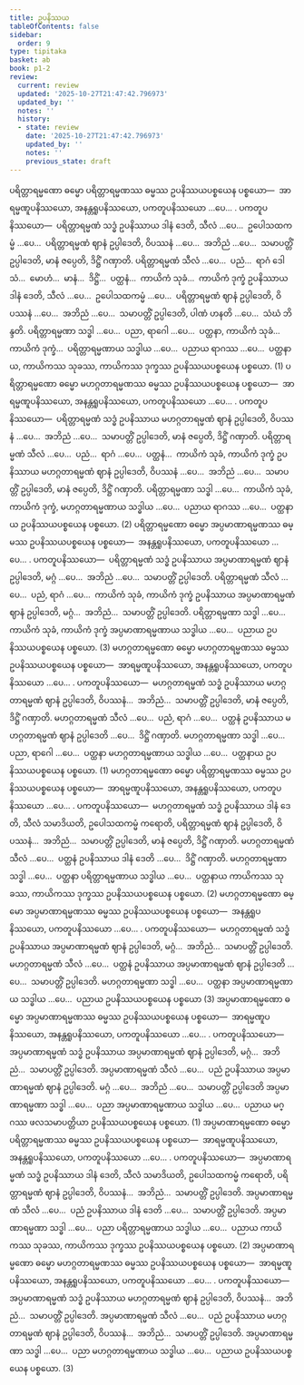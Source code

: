 ```yaml
---
title: ဥပနိဿယ
tableOfContents: false
sidebar:
  order: 9
type: tipitaka
basket: ab
book: p1-2
review:
  current: review
  updated: '2025-10-27T21:47:42.796973'
  updated_by: ''
  notes: ''
  history:
  - state: review
    date: '2025-10-27T21:47:42.796973'
    updated_by: ''
    notes: ''
    previous_state: draft
---
```



<ReviewStatus review={frontmatter.review} showDetails={true} />

<HypothesisAnnotation frontmatter={frontmatter} />

<DynamicBreadcrumb />

<Division number="25" book="p1-2" e="ch" v="37" p="353">

<Paragraph number="2216" book="p1-2">
ပရိတ္တာရမ္မဏော ဓမ္မော ပရိတ္တာရမ္မဏဿ ဓမ္မဿ ဥပနိဿယပစ္စယေန ပစ္စယော—  အာရမ္မဏူပနိဿယော, အနန္တရူပနိဿယော, ပကတူပနိဿယော …ပေ… . <Emphasis>ပကတူပနိဿယော</Emphasis>—  ပရိတ္တာရမ္မဏံ သဒ္ဓံ ဥပနိဿာယ ဒါနံ ဒေတိ, သီလံ …ပေ…  ဥပေါသထကမ္မံ …ပေ…  ပရိတ္တာရမ္မဏံ ဈာနံ ဥပ္ပါဒေတိ, ဝိပဿနံ …ပေ…  အဘိညံ …ပေ…  သမာပတ္တိံ ဥပ္ပါဒေတိ, မာနံ ဇပ္ပေတိ, ဒိဋ္ဌိံ ဂဏှာတိ. ပရိတ္တာရမ္မဏံ သီလံ …ပေ…  ပညံ…  ရာဂံ ဒေါသံ…  မောဟံ…  မာနံ…  ဒိဋ္ဌိံ…  ပတ္ထနံ…  ကာယိကံ သုခံ…  ကာယိကံ ဒုက္ခံ ဥပနိဿာယ ဒါနံ ဒေတိ, သီလံ …ပေ…  ဥပေါသထကမ္မံ …ပေ…  ပရိတ္တာရမ္မဏံ ဈာနံ ဥပ္ပါဒေတိ, ဝိပဿနံ …ပေ…  အဘိညံ …ပေ…  သမာပတ္တိံ ဥပ္ပါဒေတိ, ပါဏံ ဟနတိ …ပေ…  သံဃံ ဘိန္ဒတိ. ပရိတ္တာရမ္မဏာ သဒ္ဓါ …ပေ…  ပညာ, ရာဂေါ …ပေ…  ပတ္ထနာ, ကာယိကံ သုခံ…  ကာယိကံ ဒုက္ခံ…  ပရိတ္တာရမ္မဏာယ သဒ္ဓါယ …ပေ…  ပညာယ ရာဂဿ …ပေ…  ပတ္ထနာယ, ကာယိကဿ သုခဿ, ကာယိကဿ ဒုက္ခဿ ဥပနိဿယပစ္စယေန ပစ္စယော. (1)
</Paragraph>

<Paragraph number="2217" book="p1-2">
ပရိတ္တာရမ္မဏော ဓမ္မော မဟဂ္ဂတာရမ္မဏဿ ဓမ္မဿ ဥပနိဿယပစ္စယေန ပစ္စယော—  အာရမ္မဏူပနိဿယော, အနန္တရူပနိဿယော, ပကတူပနိဿယော …ပေ… . <Emphasis>ပကတူပနိဿယော</Emphasis>—  ပရိတ္တာရမ္မဏံ သဒ္ဓံ ဥပနိဿာယ မဟဂ္ဂတာရမ္မဏံ ဈာနံ ဥပ္ပါဒေတိ, ဝိပဿနံ …ပေ…  အဘိညံ …ပေ…  သမာပတ္တိံ ဥပ္ပါဒေတိ, မာနံ ဇပ္ပေတိ, ဒိဋ္ဌိံ ဂဏှာတိ. ပရိတ္တာရမ္မဏံ သီလံ …ပေ…  ပညံ…  ရာဂံ …ပေ…  ပတ္ထနံ…  ကာယိကံ သုခံ, ကာယိကံ ဒုက္ခံ ဥပနိဿာယ မဟဂ္ဂတာရမ္မဏံ ဈာနံ ဥပ္ပါဒေတိ, ဝိပဿနံ …ပေ…  အဘိညံ …ပေ…  သမာပတ္တိံ ဥပ္ပါဒေတိ, မာနံ ဇပ္ပေတိ, ဒိဋ္ဌိံ ဂဏှာတိ. ပရိတ္တာရမ္မဏာ သဒ္ဓါ …ပေ…  ကာယိကံ သုခံ, ကာယိကံ ဒုက္ခံ, မဟဂ္ဂတာရမ္မဏာယ သဒ္ဓါယ …ပေ…  ပညာယ ရာဂဿ …ပေ…  ပတ္ထနာယ ဥပနိဿယပစ္စယေန ပစ္စယော. (2)
</Paragraph>

<Paragraph number="2218" book="p1-2">
ပရိတ္တာရမ္မဏော ဓမ္မော အပ္ပမာဏာရမ္မဏဿ ဓမ္မဿ ဥပနိဿယပစ္စယေန ပစ္စယော—  အနန္တရူပနိဿယော, ပကတူပနိဿယော …ပေ… . <Emphasis>ပကတူပနိဿယော</Emphasis>—  ပရိတ္တာရမ္မဏံ သဒ္ဓံ ဥပနိဿာယ အပ္ပမာဏာရမ္မဏံ ဈာနံ ဥပ္ပါဒေတိ, မဂ္ဂံ …ပေ…  အဘိညံ …ပေ…  သမာပတ္တိံ ဥပ္ပါဒေတိ. ပရိတ္တာရမ္မဏံ သီလံ …ပေ…  ပညံ, ရာဂံ …ပေ…  ကာယိကံ သုခံ, ကာယိကံ ဒုက္ခံ ဥပနိဿာယ အပ္ပမာဏာရမ္မဏံ ဈာနံ ဥပ္ပါဒေတိ, မဂ္ဂံ…  အဘိညံ…  သမာပတ္တိံ ဥပ္ပါဒေတိ. ပရိတ္တာရမ္မဏာ သဒ္ဓါ …ပေ…  ကာယိကံ သုခံ, ကာယိကံ ဒုက္ခံ အပ္ပမာဏာရမ္မဏာယ သဒ္ဓါယ …ပေ…  ပညာယ ဥပနိဿယပစ္စယေန ပစ္စယော. (3)
</Paragraph>

</Division>
<Division number="26" book="p1-2" e="ch" v="37" p="354">

<Paragraph number="2219" book="p1-2">
မဟဂ္ဂတာရမ္မဏော ဓမ္မော မဟဂ္ဂတာရမ္မဏဿ ဓမ္မဿ ဥပနိဿယပစ္စယေန ပစ္စယော—  အာရမ္မဏူပနိဿယော, အနန္တရူပနိဿယော, ပကတူပနိဿယော …ပေ… . <Emphasis>ပကတူပနိဿယော</Emphasis>—  မဟဂ္ဂတာရမ္မဏံ သဒ္ဓံ ဥပနိဿာယ မဟဂ္ဂတာရမ္မဏံ ဈာနံ ဥပ္ပါဒေတိ, ဝိပဿနံ…  အဘိညံ…  သမာပတ္တိံ ဥပ္ပါဒေတိ, မာနံ ဇပ္ပေတိ, ဒိဋ္ဌိံ ဂဏှာတိ. မဟဂ္ဂတာရမ္မဏံ သီလံ …ပေ…  ပညံ, ရာဂံ …ပေ…  ပတ္ထနံ ဥပနိဿာယ မဟဂ္ဂတာရမ္မဏံ ဈာနံ ဥပ္ပါဒေတိ …ပေ…  ဒိဋ္ဌိံ ဂဏှာတိ. မဟဂ္ဂတာရမ္မဏာ သဒ္ဓါ …ပေ…  ပညာ, ရာဂေါ …ပေ…  ပတ္ထနာ မဟဂ္ဂတာရမ္မဏာယ သဒ္ဓါယ …ပေ…  ပတ္ထနာယ ဥပနိဿယပစ္စယေန ပစ္စယော. (1)
</Paragraph>

<Paragraph number="2220" book="p1-2">
မဟဂ္ဂတာရမ္မဏော ဓမ္မော ပရိတ္တာရမ္မဏဿ ဓမ္မဿ ဥပနိဿယပစ္စယေန ပစ္စယော—  အာရမ္မဏူပနိဿယော, အနန္တရူပနိဿယော, ပကတူပနိဿယော …ပေ… . <Emphasis>ပကတူပနိဿယော</Emphasis>—  မဟဂ္ဂတာရမ္မဏံ သဒ္ဓံ ဥပနိဿာယ ဒါနံ ဒေတိ, သီလံ သမာဒိယတိ, ဥပေါသထကမ္မံ ကရောတိ, ပရိတ္တာရမ္မဏံ ဈာနံ ဥပ္ပါဒေတိ, ဝိပဿနံ…  အဘိညံ…  သမာပတ္တိံ ဥပ္ပါဒေတိ, မာနံ ဇပ္ပေတိ, ဒိဋ္ဌိံ ဂဏှာတိ. မဟဂ္ဂတာရမ္မဏံ သီလံ …ပေ…  ပတ္ထနံ ဥပနိဿာယ ဒါနံ ဒေတိ …ပေ…  ဒိဋ္ဌိံ ဂဏှာတိ. မဟဂ္ဂတာရမ္မဏာ သဒ္ဓါ …ပေ…  ပတ္ထနာ ပရိတ္တာရမ္မဏာယ သဒ္ဓါယ …ပေ…  ပတ္ထနာယ ကာယိကဿ သုခဿ, ကာယိကဿ ဒုက္ခဿ ဥပနိဿယပစ္စယေန ပစ္စယော. (2)
</Paragraph>

<Paragraph number="2221" book="p1-2">
မဟဂ္ဂတာရမ္မဏော ဓမ္မော အပ္ပမာဏာရမ္မဏဿ ဓမ္မဿ ဥပနိဿယပစ္စယေန ပစ္စယော—  အနန္တရူပနိဿယော, ပကတူပနိဿယော …ပေ… . <Emphasis>ပကတူပနိဿယော</Emphasis>—  မဟဂ္ဂတာရမ္မဏံ သဒ္ဓံ ဥပနိဿာယ အပ္ပမာဏာရမ္မဏံ ဈာနံ ဥပ္ပါဒေတိ, မဂ္ဂံ…  အဘိညံ…  သမာပတ္တိံ ဥပ္ပါဒေတိ. မဟဂ္ဂတာရမ္မဏံ သီလံ …ပေ…  ပတ္ထနံ ဥပနိဿာယ အပ္ပမာဏာရမ္မဏံ ဈာနံ ဥပ္ပါဒေတိ …ပေ…  သမာပတ္တိံ ဥပ္ပါဒေတိ. မဟဂ္ဂတာရမ္မဏာ သဒ္ဓါ …ပေ…  ပတ္ထနာ အပ္ပမာဏာရမ္မဏာယ သဒ္ဓါယ …ပေ…  ပညာယ ဥပနိဿယပစ္စယေန ပစ္စယော (3)
</Paragraph>

</Division>
<Division number="27" book="p1-2" e="ch" v="37" p="355">

<Paragraph number="2222" book="p1-2">
အပ္ပမာဏာရမ္မဏော ဓမ္မော အပ္ပမာဏာရမ္မဏဿ ဓမ္မဿ ဥပနိဿယပစ္စယေန ပစ္စယော—  အာရမ္မဏူပနိဿယော, အနန္တရူပနိဿယော, ပကတူပနိဿယော …ပေ… . <Emphasis>ပကတူပနိဿယော</Emphasis>—  အပ္ပမာဏာရမ္မဏံ သဒ္ဓံ ဥပနိဿာယ အပ္ပမာဏာရမ္မဏံ ဈာနံ ဥပ္ပါဒေတိ, မဂ္ဂံ…  အဘိညံ…  သမာပတ္တိံ ဥပ္ပါဒေတိ. အပ္ပမာဏာရမ္မဏံ သီလံ …ပေ…  ပညံ ဥပနိဿာယ အပ္ပမာဏာရမ္မဏံ ဈာနံ ဥပ္ပါဒေတိ. မဂ္ဂံ …ပေ…  အဘိညံ …ပေ…  သမာပတ္တိံ ဥပ္ပါဒေတိ အပ္ပမာဏာရမ္မဏာ သဒ္ဓါ …ပေ…  ပညာ အပ္ပမာဏာရမ္မဏာယ သဒ္ဓါယ …ပေ…  ပညာယ မဂ္ဂဿ ဖလသမာပတ္တိယာ ဥပနိဿယပစ္စယေန ပစ္စယော. (1)
</Paragraph>

<Paragraph number="2223" book="p1-2">
အပ္ပမာဏာရမ္မဏော ဓမ္မော ပရိတ္တာရမ္မဏဿ ဓမ္မဿ ဥပနိဿယပစ္စယေန ပစ္စယော—  အာရမ္မဏူပနိဿယော, အနန္တရူပနိဿယော, ပကတူပနိဿယော …ပေ… . <Emphasis>ပကတူပနိဿယော</Emphasis>—  အပ္ပမာဏာရမ္မဏံ သဒ္ဓံ ဥပနိဿာယ ဒါနံ ဒေတိ, သီလံ သမာဒိယတိ, ဥပေါသထကမ္မံ ကရောတိ, ပရိတ္တာရမ္မဏံ ဈာနံ ဥပ္ပါဒေတိ, ဝိပဿနံ…  အဘိညံ…  သမာပတ္တိံ ဥပ္ပါဒေတိ. အပ္ပမာဏာရမ္မဏံ သီလံ …ပေ…  ပညံ ဥပနိဿာယ ဒါနံ ဒေတိ …ပေ…  သမာပတ္တိံ ဥပ္ပါဒေတိ. အပ္ပမာဏာရမ္မဏာ သဒ္ဓါ …ပေ…  ပညာ ပရိတ္တာရမ္မဏာယ သဒ္ဓါယ …ပေ…  ပညာယ ကာယိကဿ သုခဿ, ကာယိကဿ ဒုက္ခဿ ဥပနိဿယပစ္စယေန ပစ္စယော. (2)
</Paragraph>

<Paragraph number="2224" book="p1-2">
အပ္ပမာဏာရမ္မဏော ဓမ္မော မဟဂ္ဂတာရမ္မဏဿ ဓမ္မဿ ဥပနိဿယပစ္စယေန ပစ္စယော—  အာရမ္မဏူပနိဿယော, အနန္တရူပနိဿယော, ပကတူပနိဿယော …ပေ… . <Emphasis>ပကတူပနိဿယော</Emphasis>—  အပ္ပမာဏာရမ္မဏံ သဒ္ဓံ ဥပနိဿာယ မဟဂ္ဂတာရမ္မဏံ ဈာနံ ဥပ္ပါဒေတိ, ဝိပဿနံ…  အဘိညံ…  သမာပတ္တိံ ဥပ္ပါဒေတိ. အပ္ပမာဏာရမ္မဏံ သီလံ …ပေ…  ပညံ ဥပနိဿာယ မဟဂ္ဂတာရမ္မဏံ ဈာနံ ဥပ္ပါဒေတိ, ဝိပဿနံ…  အဘိညံ…  သမာပတ္တိံ ဥပ္ပါဒေတိ. အပ္ပမာဏာရမ္မဏာ သဒ္ဓါ …ပေ…  ပညာ မဟဂ္ဂတာရမ္မဏာယ သဒ္ဓါယ …ပေ…  ပညာယ ဥပနိဿယပစ္စယေန ပစ္စယော. (3)
</Paragraph>
</Division>